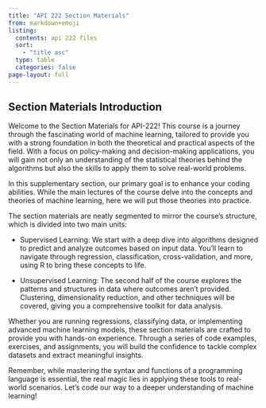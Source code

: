 ```yaml
---
title: "API 222 Section Materials"
from: markdown+emoji
listing:
  contents: api 222 files
  sort:
    - "title asc"
  type: table
  categories: false
page-layout: full
---
```



## Section Materials Introduction


Welcome to the Section Materials for API-222! This course is a journey through the fascinating world of machine learning, tailored to provide you with a strong foundation in both the theoretical and practical aspects of the field. With a focus on policy-making and decision-making applications, you will gain not only an understanding of the statistical theories behind the algorithms but also the skills to apply them to solve real-world problems.

In this supplementary section, our primary goal is to enhance your coding abilities. While the main lectures of the course delve into the concepts and theories of machine learning, here we will put those theories into practice.

The section materials are neatly segmented to mirror the course's structure, which is divided into two main units:

- Supervised Learning: We start with a deep dive into algorithms designed to predict and analyze outcomes based on input data. You'll learn to navigate through regression, classification, cross-validation, and more, using R to bring these concepts to life.

- Unsupervised Learning: The second half of the course explores the patterns and structures in data where outcomes aren't provided. Clustering, dimensionality reduction, and other techniques will be covered, giving you a comprehensive toolkit for data analysis.

Whether you are running regressions, classifying data, or implementing advanced machine learning models, these section materials are crafted to provide you with hands-on experience. Through a series of code examples, exercises, and assignments, you will build the confidence to tackle complex datasets and extract meaningful insights.

Remember, while mastering the syntax and functions of a programming language is essential, the real magic lies in applying these tools to real-world scenarios. Let's code our way to a deeper understanding of machine learning!


